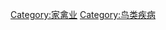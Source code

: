 {{Commonscat|Diseases and disorders of poultry}}

[[Category:家禽业|Category:家禽业]]
[[Category:鸟类疾病|Category:鸟类疾病]]